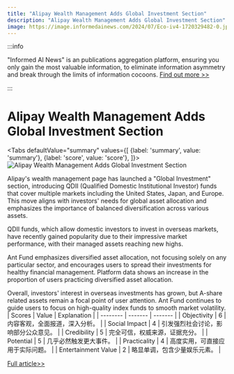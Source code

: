 ```yaml
---
title: "Alipay Wealth Management Adds Global Investment Section"
description: "Alipay Wealth Management Adds Global Investment Section"
image: https://image.informedainews.com/2024/07/Eco-iv4-1720329482-0.jpg
---
```



:::info

"Informed AI News" is an publications aggregation platform, ensuring you only gain the most valuable information, to eliminate information asymmetry and break through the limits of information cocoons.  [Find out more >>](/)

:::

# Alipay Wealth Management Adds Global Investment Section


<Tabs
	defaultValue="summary"
	values={[
	{label: 'summary', value: 'summary'},
	{label: 'score', value: 'score'},
]}>
<TabItem value="summary">
<img
  src="https://image.informedainews.com/2024/07/Eco-iv4-1720329482-0.jpg"
  alt="Alipay Wealth Management Adds Global Investment Section"
/>



Alipay's wealth management page has launched a "Global Investment" section, introducing QDII (Qualified Domestic Institutional Investor) funds that cover multiple markets including the United States, Japan, and Europe. This move aligns with investors' needs for global asset allocation and emphasizes the importance of balanced diversification across various assets.

QDII funds, which allow domestic investors to invest in overseas markets, have recently gained popularity due to their impressive market performance, with their managed assets reaching new highs.

Ant Fund emphasizes diversified asset allocation, not focusing solely on any particular sector, and encourages users to spread their investments for healthy financial management. Platform data shows an increase in the proportion of users practicing diversified asset allocation.

Overall, investors' interest in overseas investments has grown, but A-share related assets remain a focal point of user attention. Ant Fund continues to guide users to focus on high-quality index funds to smooth market volatility.
</TabItem>
<TabItem value="score">
	| Scores     | Value   | Explanation |
	| -------- | ------- | ------- |
	| Objectivity  | 6    | 内容客观，全面报道，深入分析。    |
	| Social Impact | 4     | 引发强烈社会讨论，影响部分公众意见。    |
	| Credibility    | 5    | 完全可信，权威来源，证据充分。    |
	| Potential    | 5    | 几乎必然触发更大事件。    |
	| Practicality    | 4    | 高度实用，可直接应用于实际问题。    |
	| Entertainment Value    | 2    | 略显单调，包含少量娱乐元素。    |
</TabItem>
</Tabs>

[Full article>>](https://wallstreetcn.com/articles/3718954)
